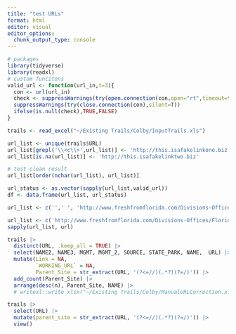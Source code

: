 ```yaml
---
title: "test URLs"
format: html
editor: visual
editor_options: 
  chunk_output_type: console
---
```


```r
# packages
library(tidyverse)
library(readxl)
# custom funcitons
valid_url <- function(url_in,t=3){
  con <- url(url_in)
  check <- suppressWarnings(try(open.connection(con,open="rt",timeout=t),silent=TRUE)[1])
  suppressWarnings(try(close.connection(con),silent=T))
  ifelse(is.null(check),TRUE,FALSE)
}
```

```r
trails <- read_excel("~/Existing Trails/Colby/InputTrails.xls")
```

```r
url_list <- unique(trails$URL)
url_list[grepl('\\<c\\>',url_list)] <- 'http://this.isafakelinkone.biz'
url_list[is.na(url_list)] <- 'http://this.isafakelinktwo.biz'

# test clean result
url_list[order(nchar(url_list), url_list)]
```

```r
url_status <- as.vector(sapply(url_list,valid_url))
df <- data.frame(url_list, url_status)
```

```r
url_list <- c('',' ', 'http://www.freshfromflorida.com/Divisions-Offices/Florida-Forest-Service/Our-Forests/State-Forests/Twin-Rivers-State-Forest', 'http://www.indianriverlagoonbyway.com/point_of_interest/historic-jungle-trail/')

url_list <- c('http://www.freshfromflorida.com/Divisions-Offices/Florida-Forest-Service/Our-Forests/State-Forests/Twin-Rivers-State-Forest', 'http://www.indianriverlagoonbyway.com/point_of_interest/historic-jungle-trail/')
sapply(url_list, url)
```

```r
trails |>
  distinct(URL, .keep_all = TRUE) |>
  select(NAME2, NAME3, MGMT, MGMT_2, SOURCE, STATE_PARK, NAME,  URL) |>
  mutate(Link = NA,
         `WORKING_URL` = NA,
         Parent_Site = str_extract(URL, '(?<=//)(.*?)(?=/)')) |>
  add_count(Parent_Site) |>
  arrange(desc(n), Parent_Site, NAME) |>
  # writexl::write_xlsx("~/Existing Trails/Colby/ManualURLCorrection.xlsx")
```

```r
trails |>
  select(URL) |>
  mutate(parent_site = str_extract(URL, '(?<=//)(.*?)(?=/)')) |>
  view()
```

